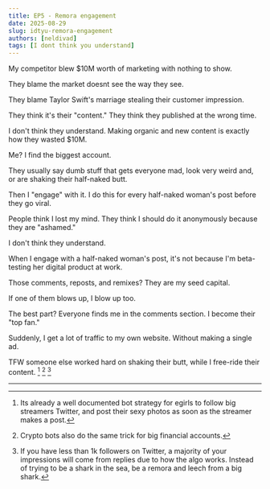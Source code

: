 ```yaml
---
title: EP5 - Remora engagement
date: 2025-08-29
slug: idtyu-remora-engagement
authors: [neldivad]
tags: [I dont think you understand]
---
```

My competitor blew $10M worth of marketing with nothing to show.

<!--truncate-->

They blame the market doesnt see the way they see.

They blame Taylor Swift's marriage stealing their customer impression.

They think it's their "content." They think they published at the wrong time.

I don't think they understand. Making organic and new content is exactly how they wasted $10M.

Me? I find the biggest account.

They usually say dumb stuff that gets everyone mad, look very weird and, or are shaking their half-naked butt.

Then I "engage" with it. I do this for every half-naked woman's post before they go viral.

People think I lost my mind. They think I should do it anonymously because they are "ashamed."

I don't think they understand.

When I engage with a half-naked woman's post, it's not because I'm beta-testing her digital product at work.

Those comments, reposts, and remixes? They are my seed capital.

If one of them blows up, I blow up too.

The best part? Everyone finds me in the comments section. I become their "top fan."

Suddenly, I get a lot of traffic to my own website. Without making a single ad.

TFW someone else worked hard on shaking their butt, while I free-ride their content. [^1] [^2] [^3]

---
[^1]: Its already a well documented bot strategy for egirls to follow big streamers Twitter, and post their sexy photos as soon as the streamer makes a post.

[^2]: Crypto bots also do the same trick for big financial accounts. 

[^3]: If you have less than 1k followers on Twitter, a majority of your impressions will come from replies due to how the algo works. Instead of trying to be a shark in the sea, be a remora and leech from a big shark. 
